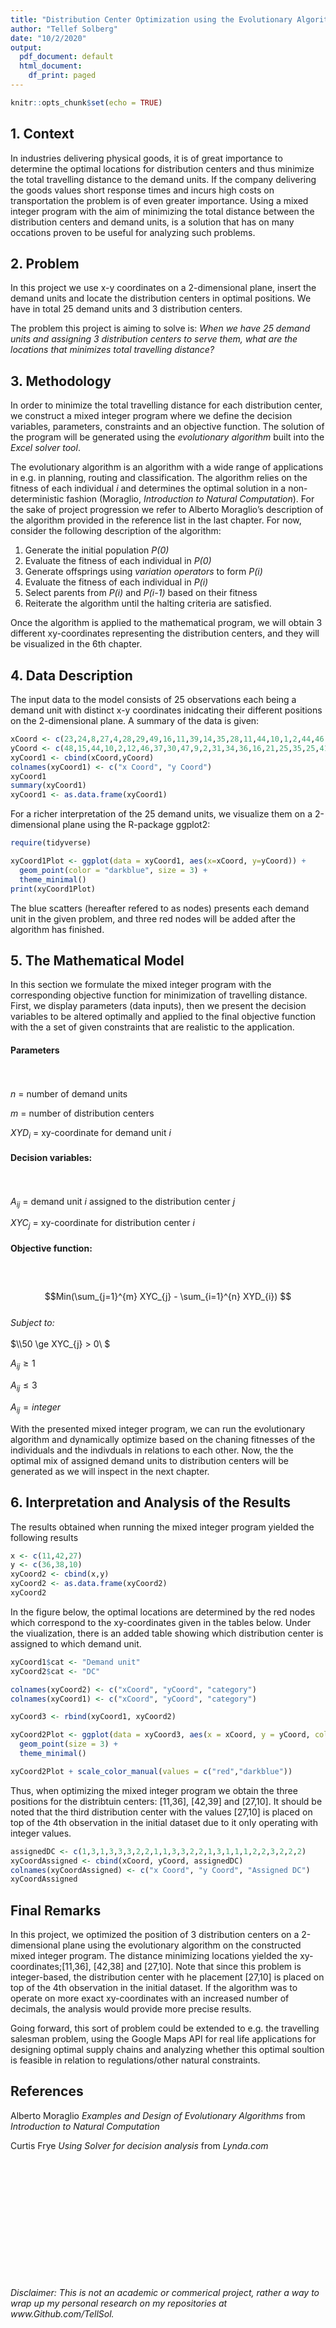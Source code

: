 ---
title: "Distribution Center Optimization using the Evolutionary Algorithm"
author: "Tellef Solberg"
date: "10/2/2020"
output:
  pdf_document: default
  html_document:
    df_print: paged
---

```{r setup, include=FALSE}
knitr::opts_chunk$set(echo = TRUE)
```

## 1. Context

In industries delivering physical goods, it is of great importance to determine the optimal locations for distribution centers and thus minimize the total travelling distance to the demand units. If the company delivering the goods values short response times and incurs high costs on transportation the problem is of even greater importance. Using a mixed integer program with the aim of minimizing the total distance between the distribution centers and demand units, is a solution that has on many occations proven to be useful for analyzing such problems. 

## 2. Problem

In this project we use x-y coordinates on a 2-dimensional plane, insert the demand units and locate the distribution centers in optimal positions. We have in total 25 demand units and 3 distribution centers. 

The problem this project is aiming to solve is: 
*When we have 25 demand units and assigning 3 distribution centers to serve them, what are the locations that minimizes total travelling distance?*

## 3. Methodology

In order to minimize the total travelling distance for each distribution center, we construct a mixed integer program where we define the decision variables, parameters, constraints and an objective function. The solution of the program will be generated using the *evolutionary algorithm* built into the *Excel solver tool*.

The evolutionary algorithm is an algorithm with a wide range of applications in e.g. in planning, routing and classification. The algorithm relies on the fitness of each individual *i* and determines the optimal solution in a non-deterministic fashion (Moraglio, *Introduction to Natural Computation*). For the sake of project progression we refer to Alberto Moraglio's description of the algorithm provided in the reference list in the last chapter. For now, consider the following description of the algorithm:

1. Generate the initial population *P(0)*
2. Evaluate the fitness of each individual in *P(0)*
3. Generate offsprings using *variation operators* to form *P(i)*
4. Evaluate the fitness of each individual in *P(i)*
5. Select parents from *P(i)* and *P(i-1)* based on their fitness
6. Reiterate the algorithm until the halting criteria are satisfied.

Once the algorithm is applied to the mathematical program, we will obtain 3 different xy-coordinates representing the distribution centers, and they will be visualized in the 6th chapter.


## 4. Data Description

The input data to the model consists of 25 observations each being a demand unit with distinct x-y coordinates inidcating their different positions on the 2-dimensional plane. A summary of the data is given:

```{r, echo=FALSE}
xCoord <- c(23,24,8,27,4,28,29,49,16,11,39,14,35,28,11,44,10,1,2,44,46,32,46,45,40)
yCoord <- c(48,15,44,10,2,12,46,37,30,47,9,2,31,34,36,16,21,25,35,25,41,6,34,49,48)
xyCoord1 <- cbind(xCoord,yCoord)
colnames(xyCoord1) <- c("x Coord", "y Coord")
xyCoord1
summary(xyCoord1)
xyCoord1 <- as.data.frame(xyCoord1)
```

For a richer interpretation of the 25 demand units, we visualize them on a 2-dimensional plane using the R-package ggplot2:

```{r, message=FALSE}
require(tidyverse)
```


```{r}
xyCoord1Plot <- ggplot(data = xyCoord1, aes(x=xCoord, y=yCoord)) +
  geom_point(color = "darkblue", size = 3) +
  theme_minimal()
print(xyCoord1Plot)

```

The blue scatters (hereafter refered to as nodes) presents each demand unit in the given problem, and three red nodes will be added after the algorithm has finished. 


## 5. The Mathematical Model

In this section we formulate the mixed integer program with the corresponding objective function for minimization of travelling distance. First, we display parameters (data inputs), then we present the decision variables to be altered optimally and applied to the final objective function with the a set of given constraints that are realistic to the application. 

#### Parameters
\
\
$n$ = number of demand units

$m$ = number of distribution centers

$XYD_{i}$ = xy-coordinate for demand unit *i*


#### Decision variables:
\
\
$A_{ij}$ = demand unit *i* assigned to the distribution center *j*

$XYC_{j}$ = xy-coordinate for distribution center *i*


#### Objective function:
\
\
$$Min(\sum_{j=1}^{m} XYC_{j} - \sum_{i=1}^{n} XYD_{i}) $$
\
*Subject to:*
\
\
$\\50 \ge XYC_{j} > 0\ $

$A_{ij} \ge 1$

$A_{ij} \le 3$

$A_{ij} = integer$



With the presented mixed integer program, we can run the evolutionary algorithm and dynamically optimize based on the chaning fitnesses of the individuals and the indivduals in relations to each other. Now, the the optimal mix of assigned demand units to distribution centers will be generated as we will inspect in the next chapter.

## 6. Interpretation and Analysis of the Results

The results obtained when running the mixed integer program yielded the following results 

```{r, echo=FALSE}
x <- c(11,42,27)
y <- c(36,38,10)
xyCoord2 <- cbind(x,y)
xyCoord2 <- as.data.frame(xyCoord2)
xyCoord2
```

In the figure below, the optimal locations are determined by the red nodes which correspond to the xy-coordinates given in the tables below. Under the viualization, there is an added table showing which distribution center is assigned to which demand unit. 


```{r}
xyCoord1$cat <- "Demand unit"
xyCoord2$cat <- "DC"

colnames(xyCoord2) <- c("xCoord", "yCoord", "category")
colnames(xyCoord1) <- c("xCoord", "yCoord", "category")

xyCoord3 <- rbind(xyCoord1, xyCoord2)

xyCoord2Plot <- ggplot(data = xyCoord3, aes(x = xCoord, y = yCoord, color = category))+
  geom_point(size = 3) +
  theme_minimal()

xyCoord2Plot + scale_color_manual(values = c("red","darkblue"))

```




Thus, when optimizing the mixed integer program we obtain the three positions for the distribtuin centers: [11,36], [42,39] and [27,10]. It should be noted that the third distribution center with the values [27,10] is placed on top of the 4th observation in the initial dataset due to it only operating with integer values.

```{r, echo = FALSE}
assignedDC <- c(1,3,1,3,3,3,2,2,1,1,3,3,2,2,1,3,1,1,1,2,2,3,2,2,2)
xyCoordAssigned <- cbind(xCoord, yCoord, assignedDC)
colnames(xyCoordAssigned) <- c("x Coord", "y Coord", "Assigned DC")
xyCoordAssigned
```


## Final Remarks

In this project, we optimized the position of 3 distribution centers on a 2-dimensional plane using the evolutionary algorithm on the constructed mixed integer program. The distance minimizing locations yielded the xy-coordinates;[11,36], [42,38] and [27,10]. Note that since this problem is integer-based, the distribution center with he placement [27,10] is placed on top of the 4th observation in the initial dataset. If the algorithm was to operate on more exact xy-coordinates with an increased number of decimals, the analysis would provide more precise results. 

Going forward, this sort of problem could be extended to e.g. the travelling salesman problem, using the Google Maps API for real life applications for designing optimal supply chains and analyzing whether this optimal soultion is feasible in relation to regulations/other natural constraints. 

## References

Alberto Moraglio *Examples and Design of Evolutionary Algorithms* from *Introduction to Natural Computation*

Curtis Frye *Using Solver for decision analysis* from *Lynda.com*
\
\
\
\
\
\
\
\
\
\
\
\
\

_Disclaimer: This is not an academic or commerical project, rather a way to wrap up my personal research on my repositories at www.Github.com/TellSol._



